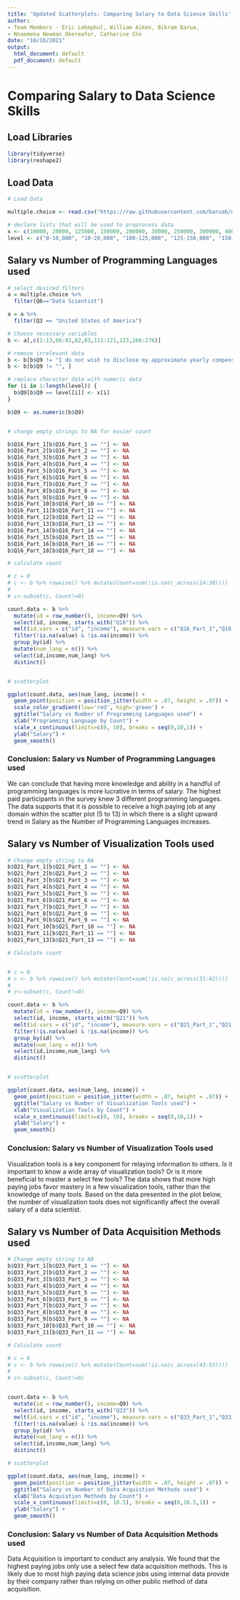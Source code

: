 ---
title: 'Updated Scatterplots: Comparing Salary to Data Science Skills'
author:
- Team Members - Eric Lehmphul, William Aiken, Bikram Barua,
- Nnaemeka Newman Okereafor, Catherine Cho
date: "10/16/2021"
output:
  html_document: default
  pdf_document: default
---

# Comparing Salary to Data Science Skills

## Load Libraries
```{r}
library(tidyverse)
library(reshape2)
```

## Load Data
```{r}
# Load Data

multiple.choice <- read.csv("https://raw.githubusercontent.com/baruab/msdsrepo/main/Project_3_607/kaggle-survey-2018/multipleChoiceResponses.csv")

# declare lists that will be used to preprocess data
x <- c(10000, 20000, 125000, 150000, 200000, 30000, 250000, 300000, 40000, 400000, 50000, 500000, 60000, 600000, 70000, 80000, 90000, 100000)
level <- c("0-10,000", "10-20,000", "100-125,000", "125-150,000", "150-200,000", "20-30,000", "200-250,000", "250-300,000", "30-40,000", "300-400,000", "40-50,000", "400-500,000", "50-60,000", "500,000+", "60-70,000", "70-80,000", "80-90,000", "90-100,000")
```

## Salary vs Number of Programming Languages used

```{r}
# select desired filters
a = multiple.choice %>%
  filter(Q6=="Data Scientist")

a = a %>%
  filter(Q3 == "United States of America")

# Choose necessary variables
b <- a[,c(1:13,66:81,82,83,111:121,123,266:276)]

# remove irrelevant data
b <- b[b$Q9 != "I do not wish to disclose my approximate yearly compensation", ]  
b <- b[b$Q9 != "", ] 

# replace character data with numeric data
for (i in 1:length(level)) {
  b$Q9[b$Q9 == level[i]] <- x[i] 
}

b$Q9 <- as.numeric(b$Q9)


# change empty strings to NA for easier count

b$Q16_Part_1[b$Q16_Part_1 == ""] <- NA
b$Q16_Part_2[b$Q16_Part_2 == ""] <- NA
b$Q16_Part_3[b$Q16_Part_3 == ""] <- NA
b$Q16_Part_4[b$Q16_Part_4 == ""] <- NA
b$Q16_Part_5[b$Q16_Part_5 == ""] <- NA
b$Q16_Part_6[b$Q16_Part_6 == ""] <- NA
b$Q16_Part_7[b$Q16_Part_7 == ""] <- NA
b$Q16_Part_8[b$Q16_Part_8 == ""] <- NA
b$Q16_Part_9[b$Q16_Part_9 == ""] <- NA
b$Q16_Part_10[b$Q16_Part_10 == ""] <- NA
b$Q16_Part_11[b$Q16_Part_11 == ""] <- NA
b$Q16_Part_12[b$Q16_Part_12 == ""] <- NA
b$Q16_Part_13[b$Q16_Part_13 == ""] <- NA
b$Q16_Part_14[b$Q16_Part_14 == ""] <- NA
b$Q16_Part_15[b$Q16_Part_15 == ""] <- NA
b$Q16_Part_16[b$Q16_Part_16 == ""] <- NA
b$Q16_Part_18[b$Q16_Part_18 == ""] <- NA

# calculate count

# c = 0
# c <- b %>% rowwise() %>% mutate(Count=sum(!is.na(c_across(14:30))))
# 
# c<-subset(c, Count!=0)

count.data <- b %>% 
  mutate(id = row_number(), income=Q9) %>%
  select(id, income, starts_with("Q16")) %>%
  melt(id.vars = c("id", "income"), measure.vars = c("Q16_Part_1","Q16_Part_2","Q16_Part_3","Q16_Part_4","Q16_Part_5","Q16_Part_6","Q16_Part_7","Q16_Part_8","Q16_Part_9","Q16_Part_10","Q16_Part_11","Q16_Part_12","Q16_Part_13","Q16_Part_14","Q16_Part_15","Q16_Part_16","Q16_Part_18")) %>%
  filter(!is.na(value) & !is.na(income)) %>%
  group_by(id) %>%
  mutate(num_lang = n()) %>%
  select(id,income,num_lang) %>%
  distinct()


# scatterplot

ggplot(count.data, aes(num_lang, income)) +
  geom_point(position = position_jitter(width = .07, height = .07)) +
  scale_color_gradient(low='red', high='green') +
  ggtitle("Salary vs Number of Programming Languages used") +
  xlab("Programming Language by Count") +
  scale_x_continuous(limits=c(0, 10), breaks = seq(0,10,1)) +
  ylab("Salary") +
  geom_smooth()
```


### Conclusion: Salary vs Number of Programming Languages used

We can conclude that having more knowledge and ability in a handful of programming languages is more lucrative in terms of salary. The highest paid participants in the survey knew 3 different programming languages. The data supports that it is possible to receive a high paying job at any domain within the scatter plot (5 to 13) in which there is a slight upward trend in Salary as the Number of Programming Languages increases.

## Salary vs Number of Visualization Tools used

```{r}
# Change empty string to NA
b$Q21_Part_1[b$Q21_Part_1 == ""] <- NA
b$Q21_Part_2[b$Q21_Part_2 == ""] <- NA
b$Q21_Part_3[b$Q21_Part_3 == ""] <- NA
b$Q21_Part_4[b$Q21_Part_4 == ""] <- NA
b$Q21_Part_5[b$Q21_Part_5 == ""] <- NA
b$Q21_Part_6[b$Q21_Part_6 == ""] <- NA
b$Q21_Part_7[b$Q21_Part_7 == ""] <- NA
b$Q21_Part_8[b$Q21_Part_8 == ""] <- NA
b$Q21_Part_9[b$Q21_Part_9 == ""] <- NA
b$Q21_Part_10[b$Q21_Part_10 == ""] <- NA
b$Q21_Part_11[b$Q21_Part_11 == ""] <- NA
b$Q21_Part_13[b$Q21_Part_13 == ""] <- NA

# Calculate count


# c = 0
# c <- b %>% rowwise() %>% mutate(Count=sum(!is.na(c_across(31:42))))
# 
# c<-subset(c, Count!=0)

count.data <- b %>% 
  mutate(id = row_number(), income=Q9) %>%
  select(id, income, starts_with("Q21")) %>%
  melt(id.vars = c("id", "income"), measure.vars = c("Q21_Part_1","Q21_Part_2","Q21_Part_3","Q21_Part_4","Q21_Part_5","Q21_Part_6","Q21_Part_7","Q21_Part_8","Q21_Part_9","Q21_Part_10","Q21_Part_11","Q21_Part_13")) %>%
  filter(!is.na(value) & !is.na(income)) %>%
  group_by(id) %>%
  mutate(num_lang = n()) %>%
  select(id,income,num_lang) %>%
  distinct()


# scatterplot

ggplot(count.data, aes(num_lang, income)) +
  geom_point(position = position_jitter(width = .07, height = .07)) +
  ggtitle("Salary vs Number of Visualization Tools used") + 
  xlab("Visualization Tools by Count") +
  scale_x_continuous(limits=c(0, 10), breaks = seq(0,10,1)) +
  ylab("Salary") +
  geom_smooth()
```


### Conclusion: Salary vs Number of Visualization Tools used

Visualization tools is a key component for relaying information to others. Is it important to know a wide array of visualization tools? Or is it more beneficial to master a select few tools? The data shows that more high paying jobs favor mastery in a few visualization tools, rather than the knowledge of many tools. Based on the data presented in the plot below, the number of visualization tools does not significantly affect the overall salary of a data scientist.


## Salary vs Number of Data Acquisition Methods used

```{r}
# Change empty string to NA
b$Q33_Part_1[b$Q33_Part_1 == ""] <- NA
b$Q33_Part_2[b$Q33_Part_2 == ""] <- NA
b$Q33_Part_3[b$Q33_Part_3 == ""] <- NA
b$Q33_Part_4[b$Q33_Part_4 == ""] <- NA
b$Q33_Part_5[b$Q33_Part_5 == ""] <- NA
b$Q33_Part_6[b$Q33_Part_6 == ""] <- NA
b$Q33_Part_7[b$Q33_Part_7 == ""] <- NA
b$Q33_Part_8[b$Q33_Part_8 == ""] <- NA
b$Q33_Part_9[b$Q33_Part_9 == ""] <- NA
b$Q33_Part_10[b$Q33_Part_10 == ""] <- NA
b$Q33_Part_11[b$Q33_Part_11 == ""] <- NA

# Calculate count

# c = 0
# c <- b %>% rowwise() %>% mutate(Count=sum(!is.na(c_across(43:53))))
# 
# c<-subset(c, Count!=0)


count.data <- b %>% 
  mutate(id = row_number(), income=Q9) %>%
  select(id, income, starts_with("Q33")) %>%
  melt(id.vars = c("id", "income"), measure.vars = c("Q33_Part_1","Q33_Part_2","Q33_Part_3","Q33_Part_4","Q33_Part_5","Q33_Part_6","Q33_Part_7","Q33_Part_8","Q33_Part_9","Q33_Part_10","Q33_Part_11")) %>%
  filter(!is.na(value) & !is.na(income)) %>%
  group_by(id) %>%
  mutate(num_lang = n()) %>%
  select(id,income,num_lang) %>%
  distinct()

# scatterplot

ggplot(count.data, aes(num_lang, income)) +
  geom_point(position = position_jitter(width = .07, height = .07)) +
  ggtitle("Salary vs Number of Data Acquistion Methods used") +
  xlab("Data Acquistion Methods by Count") +
  scale_x_continuous(limits=c(0, 10.5), breaks = seq(0,10.5,1)) +
  ylab("Salary") +
  geom_smooth()
```


### Conclusion: Salary vs Number of Data Acquisition Methods used

Data Acquisition is important to conduct any analysis. We found that the highest paying jobs only use a select few data acquisition methods. This is likely due to most high paying data science jobs using internal data provide by their company rather than relying on other public method of data acquisition.